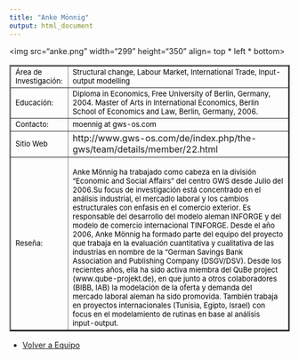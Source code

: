 ```yaml
---
title: "Anke Mönnig"
output: html_document
---
```

<html>
<body>
    
<img src="anke.png" width="299" height="350" align= top * left * bottom>

<table border="2">
    
<tr>
<td> <font size="2" color="black"> Área de Investigación:</font>
 </td>

<td> <font size="2" color="black"> Structural change, Labour Market, International Trade, Input-output modelling</font></td>

<tr>

<td> <font size="2" color="black"> Educación:</font>
 </td>

<td> <font size="2" color="black">   Diploma in Economics, Free University of Berlin, Germany, 2004. Master of Arts in International Economics, Berlin School of Economics and Law, Berlin, Germany, 2006. </font>
</td>

</tr>

<tr>
<td> <font size="2" color="black"> Contacto:</font> </td>

<td> <font size="2" color="black"> moennig at gws-os.com</font> </td>

</tr>

<tr> 
<td > <font size="2" color="black"> Sitio Web </font> </td> 
<td> http://www.gws-os.com/de/index.php/the-gws/team/details/member/22.html  </td>

<tr>
<td> 
<font size="2" color="black"> Reseña: </font> </td>
<td><font size="2" color="black">  
Anke Mönnig ha trabajado como cabeza en la división "Economic and Social Affairs" del centro GWS desde Julio del 2006.Su focus de investigación está concentrado en el análisis industrial, el mercadlo laboral y los cambios estructurales con enfasis en el comercio exterior. Es responsable del desarrollo del modelo aleman INFORGE y del modelo de comercio internacional TINFORGE. Desde el año 2006, Anke Mönnig ha formado parte del equipo del proyecto que trabaja en la evaluación cuantitativa y cualitativa de las industrias en nombre de la "German Savings Bank Association and Publishing Company (DSGV/DSV). Desde los recientes años, ella ha sido activa miembra del QuBe project (www.qube-projekt.de), en que junto a otros colaboradores (BIBB, IAB) la modelación de la oferta y demanda del mercado laboral aleman ha sido promovida. También trabaja en proyectos internacionales (Tunisia, Egipto, Israel) con focus en el modelamiento de rutinas en base al análisis input-output.    </font>
</td>
</tr>
</tr>


</table> 

- <a href="equipo.html"> Volver a Equipo </a>

</body>


</html>